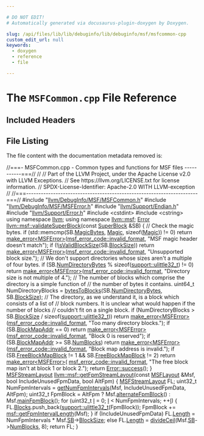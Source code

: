 ```yaml
---

# DO NOT EDIT!
# Automatically generated via docusaurus-plugin-doxygen by Doxygen.

slug: /api/files/lib/lib/debuginfo/lib/debuginfo/msf/msfcommon-cpp
custom_edit_url: null
keywords:
  - doxygen
  - reference
  - file

---
```





# The `MSFCommon.cpp` File Reference

<DoxygenPage pluginConfig={pluginConfig}>



## Included Headers

<IncludesList>
<IncludesListItem
  filePath="llvm/DebugInfo/MSF/MSFCommon.h"
  permalink="/docs/api/files/include/include/llvm/include/llvm/debuginfo/include/llvm/debuginfo/msf/msfcommon-h"
  isLocal="true" />
<IncludesListItem
  filePath="llvm/DebugInfo/MSF/MSFError.h"
  permalink="/docs/api/files/include/include/llvm/include/llvm/debuginfo/include/llvm/debuginfo/msf/msferror-h"
  isLocal="true" />
<IncludesListItem
  filePath="llvm/Support/Endian.h"
  permalink="/docs/api/files/include/include/llvm/include/llvm/support/endian-h"
  isLocal="true" />
<IncludesListItem
  filePath="llvm/Support/Error.h"
  permalink="/docs/api/files/include/include/llvm/include/llvm/support/error-h"
  isLocal="true" />
<IncludesListItem
  filePath="cstdint"
  permalink=""
  isLocal="false" />
<IncludesListItem
  filePath="cstring"
  permalink=""
  isLocal="false" />
</IncludesList>


## File Listing

The file content with the documentation metadata removed is:

<ProgramListing>

<Link id="l00001" /><CodeLine lineNumber="1"><Highlight kind="comment">//===- MSFCommon.cpp - Common types and functions for MSF files -----------===//</Highlight><Highlight kind="normal"></Highlight></CodeLine>
<Link id="l00002" /><CodeLine lineNumber="2"><Highlight kind="normal"></Highlight><Highlight kind="comment">//</Highlight><Highlight kind="normal"></Highlight></CodeLine>
<Link id="l00003" /><CodeLine lineNumber="3"><Highlight kind="normal"></Highlight><Highlight kind="comment">// Part of the LLVM Project, under the Apache License v2.0 with LLVM Exceptions.</Highlight><Highlight kind="normal"></Highlight></CodeLine>
<Link id="l00004" /><CodeLine lineNumber="4"><Highlight kind="normal"></Highlight><Highlight kind="comment">// See https://llvm.org/LICENSE.txt for license information.</Highlight><Highlight kind="normal"></Highlight></CodeLine>
<Link id="l00005" /><CodeLine lineNumber="5"><Highlight kind="normal"></Highlight><Highlight kind="comment">// SPDX-License-Identifier: Apache-2.0 WITH LLVM-exception</Highlight><Highlight kind="normal"></Highlight></CodeLine>
<Link id="l00006" /><CodeLine lineNumber="6"><Highlight kind="normal"></Highlight><Highlight kind="comment">//</Highlight><Highlight kind="normal"></Highlight></CodeLine>
<Link id="l00007" /><CodeLine lineNumber="7"><Highlight kind="normal"></Highlight><Highlight kind="comment">//===----------------------------------------------------------------------===//</Highlight><Highlight kind="normal"></Highlight></CodeLine>
<Link id="l00008" /><CodeLine lineNumber="8"><Highlight kind="normal"></Highlight></CodeLine>
<Link id="l00009" /><CodeLine lineNumber="9"><Highlight kind="normal"></Highlight><Highlight kind="preprocessor">#include &quot;<a href="/docs/api/files/include/include/llvm/include/llvm/debuginfo/include/llvm/debuginfo/msf/msfcommon-h">llvm/DebugInfo/MSF/MSFCommon.h</a>&quot;</Highlight><Highlight kind="normal"></Highlight></CodeLine>
<Link id="l00010" /><CodeLine lineNumber="10"><Highlight kind="normal"></Highlight><Highlight kind="preprocessor">#include &quot;<a href="/docs/api/files/include/include/llvm/include/llvm/debuginfo/include/llvm/debuginfo/msf/msferror-h">llvm/DebugInfo/MSF/MSFError.h</a>&quot;</Highlight><Highlight kind="normal"></Highlight></CodeLine>
<Link id="l00011" /><CodeLine lineNumber="11"><Highlight kind="normal"></Highlight><Highlight kind="preprocessor">#include &quot;<a href="/docs/api/files/include/include/llvm/include/llvm/support/endian-h">llvm/Support/Endian.h</a>&quot;</Highlight><Highlight kind="normal"></Highlight></CodeLine>
<Link id="l00012" /><CodeLine lineNumber="12"><Highlight kind="normal"></Highlight><Highlight kind="preprocessor">#include &quot;<a href="/docs/api/files/include/include/llvm/include/llvm/support/error-h">llvm/Support/Error.h</a>&quot;</Highlight><Highlight kind="normal"></Highlight></CodeLine>
<Link id="l00013" /><CodeLine lineNumber="13"><Highlight kind="normal"></Highlight><Highlight kind="preprocessor">#include &lt;cstdint&gt;</Highlight><Highlight kind="normal"></Highlight></CodeLine>
<Link id="l00014" /><CodeLine lineNumber="14"><Highlight kind="normal"></Highlight><Highlight kind="preprocessor">#include &lt;cstring&gt;</Highlight><Highlight kind="normal"></Highlight></CodeLine>
<Link id="l00015" /><CodeLine lineNumber="15"><Highlight kind="normal"></Highlight></CodeLine>
<Link id="l00016" /><CodeLine lineNumber="16"><Highlight kind="normal"></Highlight><Highlight kind="keyword">using namespace </Highlight><Highlight kind="normal"><a href="/docs/api/namespaces/llvm">llvm</a>;</Highlight></CodeLine>
<Link id="l00017" /><CodeLine lineNumber="17"><Highlight kind="normal"></Highlight><Highlight kind="keyword">using namespace </Highlight><Highlight kind="normal"><a href="/docs/api/namespaces/llvm/msf">llvm::msf</a>;</Highlight></CodeLine>
<Link id="l00018" /><CodeLine lineNumber="18"><Highlight kind="normal"></Highlight></CodeLine>
<Link id="l00019" /><CodeLine lineNumber="19" lineLink="/docs/api/namespaces/llvm/msf/#a06fa30876215b96491f3bb001755c3fa"><Highlight kind="normal"><a href="/docs/api/classes/llvm/error">Error</a> <a href="/docs/api/namespaces/llvm/msf/#a06fa30876215b96491f3bb001755c3fa">llvm::msf::validateSuperBlock</a>(</Highlight><Highlight kind="keyword">const</Highlight><Highlight kind="normal"> <a href="/docs/api/structs/llvm/msf/superblock">SuperBlock</a> &amp;SB) &#123;</Highlight></CodeLine>
<Link id="l00020" /><CodeLine lineNumber="20"><Highlight kind="normal">  </Highlight><Highlight kind="comment">// Check the magic bytes.</Highlight><Highlight kind="normal"></Highlight></CodeLine>
<Link id="l00021" /><CodeLine lineNumber="21"><Highlight kind="normal">  </Highlight><Highlight kind="keywordflow">if</Highlight><Highlight kind="normal"> (std::memcmp(SB.<a href="/docs/api/structs/llvm/msf/superblock/#a6791908bd8cd2e51e4449fe74af55a86">MagicBytes</a>, <a href="/docs/api/namespaces/llvm/msf/#afa98ccc224894a8f32ec9ed84776e709">Magic</a>, </Highlight><Highlight kind="keyword">sizeof</Highlight><Highlight kind="normal">(<a href="/docs/api/namespaces/llvm/msf/#afa98ccc224894a8f32ec9ed84776e709">Magic</a>)) != 0)</Highlight></CodeLine>
<Link id="l00022" /><CodeLine lineNumber="22"><Highlight kind="normal">    </Highlight><Highlight kind="keywordflow">return</Highlight><Highlight kind="normal"> <a href="/docs/api/namespaces/llvm/#a9999bd897fc8a1648bd69b36fee2d357">make&#95;error&lt;MSFError&gt;</a>(<a href="/docs/api/namespaces/llvm/msf/#a6dd094d4d36a053567100db04e6f873fa8e40c21d17487b141e798359ee241411">msf&#95;error&#95;code::invalid&#95;format</a>,</Highlight></CodeLine>
<Link id="l00023" /><CodeLine lineNumber="23"><Highlight kind="normal">                                </Highlight><Highlight kind="stringliteral">&quot;MSF magic header doesn&#39;t match&quot;</Highlight><Highlight kind="normal">);</Highlight></CodeLine>
<Link id="l00024" /><CodeLine lineNumber="24"><Highlight kind="normal"></Highlight></CodeLine>
<Link id="l00025" /><CodeLine lineNumber="25"><Highlight kind="normal">  </Highlight><Highlight kind="keywordflow">if</Highlight><Highlight kind="normal"> (!<a href="/docs/api/namespaces/llvm/msf/#a44e810a6a219aa5149a2830a83068175">isValidBlockSize</a>(SB.<a href="/docs/api/structs/llvm/msf/superblock/#a4792a3763eaca59db556d1c9305741cd">BlockSize</a>))</Highlight></CodeLine>
<Link id="l00026" /><CodeLine lineNumber="26"><Highlight kind="normal">    </Highlight><Highlight kind="keywordflow">return</Highlight><Highlight kind="normal"> <a href="/docs/api/namespaces/llvm/#a9999bd897fc8a1648bd69b36fee2d357">make&#95;error&lt;MSFError&gt;</a>(<a href="/docs/api/namespaces/llvm/msf/#a6dd094d4d36a053567100db04e6f873fa8e40c21d17487b141e798359ee241411">msf&#95;error&#95;code::invalid&#95;format</a>,</Highlight></CodeLine>
<Link id="l00027" /><CodeLine lineNumber="27"><Highlight kind="normal">                                </Highlight><Highlight kind="stringliteral">&quot;Unsupported block size.&quot;</Highlight><Highlight kind="normal">);</Highlight></CodeLine>
<Link id="l00028" /><CodeLine lineNumber="28"><Highlight kind="normal"></Highlight></CodeLine>
<Link id="l00029" /><CodeLine lineNumber="29"><Highlight kind="normal">  </Highlight><Highlight kind="comment">// We don&#39;t support directories whose sizes aren&#39;t a multiple of four bytes.</Highlight><Highlight kind="normal"></Highlight></CodeLine>
<Link id="l00030" /><CodeLine lineNumber="30"><Highlight kind="normal">  </Highlight><Highlight kind="keywordflow">if</Highlight><Highlight kind="normal"> (SB.<a href="/docs/api/structs/llvm/msf/superblock/#a97837d9ad6f03bda18f25c7079cdb1f5">NumDirectoryBytes</a> % </Highlight><Highlight kind="keyword">sizeof</Highlight><Highlight kind="normal">(<a href="/docs/api/namespaces/llvm/support/#a206b37274fa3e908017da357d12724d1">support::ulittle32&#95;t</a>) != 0)</Highlight></CodeLine>
<Link id="l00031" /><CodeLine lineNumber="31"><Highlight kind="normal">    </Highlight><Highlight kind="keywordflow">return</Highlight><Highlight kind="normal"> <a href="/docs/api/namespaces/llvm/#a9999bd897fc8a1648bd69b36fee2d357">make&#95;error&lt;MSFError&gt;</a>(<a href="/docs/api/namespaces/llvm/msf/#a6dd094d4d36a053567100db04e6f873fa8e40c21d17487b141e798359ee241411">msf&#95;error&#95;code::invalid&#95;format</a>,</Highlight></CodeLine>
<Link id="l00032" /><CodeLine lineNumber="32"><Highlight kind="normal">                                </Highlight><Highlight kind="stringliteral">&quot;Directory size is not multiple of 4.&quot;</Highlight><Highlight kind="normal">);</Highlight></CodeLine>
<Link id="l00033" /><CodeLine lineNumber="33"><Highlight kind="normal"></Highlight></CodeLine>
<Link id="l00034" /><CodeLine lineNumber="34"><Highlight kind="normal">  </Highlight><Highlight kind="comment">// The number of blocks which comprise the directory is a simple function of</Highlight><Highlight kind="normal"></Highlight></CodeLine>
<Link id="l00035" /><CodeLine lineNumber="35"><Highlight kind="normal">  </Highlight><Highlight kind="comment">// the number of bytes it contains.</Highlight><Highlight kind="normal"></Highlight></CodeLine>
<Link id="l00036" /><CodeLine lineNumber="36"><Highlight kind="normal">  uint64&#95;t NumDirectoryBlocks =</Highlight></CodeLine>
<Link id="l00037" /><CodeLine lineNumber="37"><Highlight kind="normal">      <a href="/docs/api/namespaces/llvm/msf/#abe111677aa4b3df2bb68f54d4351a72d">bytesToBlocks</a>(SB.<a href="/docs/api/structs/llvm/msf/superblock/#a97837d9ad6f03bda18f25c7079cdb1f5">NumDirectoryBytes</a>, SB.<a href="/docs/api/structs/llvm/msf/superblock/#a4792a3763eaca59db556d1c9305741cd">BlockSize</a>);</Highlight></CodeLine>
<Link id="l00038" /><CodeLine lineNumber="38"><Highlight kind="normal"></Highlight></CodeLine>
<Link id="l00039" /><CodeLine lineNumber="39"><Highlight kind="normal">  </Highlight><Highlight kind="comment">// The directory, as we understand it, is a block which consists of a list of</Highlight><Highlight kind="normal"></Highlight></CodeLine>
<Link id="l00040" /><CodeLine lineNumber="40"><Highlight kind="normal">  </Highlight><Highlight kind="comment">// block numbers.  It is unclear what would happen if the number of blocks</Highlight><Highlight kind="normal"></Highlight></CodeLine>
<Link id="l00041" /><CodeLine lineNumber="41"><Highlight kind="normal">  </Highlight><Highlight kind="comment">// couldn&#39;t fit on a single block.</Highlight><Highlight kind="normal"></Highlight></CodeLine>
<Link id="l00042" /><CodeLine lineNumber="42"><Highlight kind="normal">  </Highlight><Highlight kind="keywordflow">if</Highlight><Highlight kind="normal"> (NumDirectoryBlocks &gt; SB.<a href="/docs/api/structs/llvm/msf/superblock/#a4792a3763eaca59db556d1c9305741cd">BlockSize</a> / </Highlight><Highlight kind="keyword">sizeof</Highlight><Highlight kind="normal">(<a href="/docs/api/namespaces/llvm/support/#a206b37274fa3e908017da357d12724d1">support::ulittle32&#95;t</a>))</Highlight></CodeLine>
<Link id="l00043" /><CodeLine lineNumber="43"><Highlight kind="normal">    </Highlight><Highlight kind="keywordflow">return</Highlight><Highlight kind="normal"> <a href="/docs/api/namespaces/llvm/#a9999bd897fc8a1648bd69b36fee2d357">make&#95;error&lt;MSFError&gt;</a>(<a href="/docs/api/namespaces/llvm/msf/#a6dd094d4d36a053567100db04e6f873fa8e40c21d17487b141e798359ee241411">msf&#95;error&#95;code::invalid&#95;format</a>,</Highlight></CodeLine>
<Link id="l00044" /><CodeLine lineNumber="44"><Highlight kind="normal">                                </Highlight><Highlight kind="stringliteral">&quot;Too many directory blocks.&quot;</Highlight><Highlight kind="normal">);</Highlight></CodeLine>
<Link id="l00045" /><CodeLine lineNumber="45"><Highlight kind="normal"></Highlight></CodeLine>
<Link id="l00046" /><CodeLine lineNumber="46"><Highlight kind="normal">  </Highlight><Highlight kind="keywordflow">if</Highlight><Highlight kind="normal"> (SB.<a href="/docs/api/structs/llvm/msf/superblock/#ab34f9d84245709af8ed19817a18c59ce">BlockMapAddr</a> == 0)</Highlight></CodeLine>
<Link id="l00047" /><CodeLine lineNumber="47"><Highlight kind="normal">    </Highlight><Highlight kind="keywordflow">return</Highlight><Highlight kind="normal"> <a href="/docs/api/namespaces/llvm/#a9999bd897fc8a1648bd69b36fee2d357">make&#95;error&lt;MSFError&gt;</a>(<a href="/docs/api/namespaces/llvm/msf/#a6dd094d4d36a053567100db04e6f873fa8e40c21d17487b141e798359ee241411">msf&#95;error&#95;code::invalid&#95;format</a>,</Highlight></CodeLine>
<Link id="l00048" /><CodeLine lineNumber="48"><Highlight kind="normal">                                </Highlight><Highlight kind="stringliteral">&quot;Block 0 is reserved&quot;</Highlight><Highlight kind="normal">);</Highlight></CodeLine>
<Link id="l00049" /><CodeLine lineNumber="49"><Highlight kind="normal"></Highlight></CodeLine>
<Link id="l00050" /><CodeLine lineNumber="50"><Highlight kind="normal">  </Highlight><Highlight kind="keywordflow">if</Highlight><Highlight kind="normal"> (SB.<a href="/docs/api/structs/llvm/msf/superblock/#ab34f9d84245709af8ed19817a18c59ce">BlockMapAddr</a> &gt;= SB.<a href="/docs/api/structs/llvm/msf/superblock/#a1426565e730f0681edc1bfec6d59c5d5">NumBlocks</a>)</Highlight></CodeLine>
<Link id="l00051" /><CodeLine lineNumber="51"><Highlight kind="normal">    </Highlight><Highlight kind="keywordflow">return</Highlight><Highlight kind="normal"> <a href="/docs/api/namespaces/llvm/#a9999bd897fc8a1648bd69b36fee2d357">make&#95;error&lt;MSFError&gt;</a>(<a href="/docs/api/namespaces/llvm/msf/#a6dd094d4d36a053567100db04e6f873fa8e40c21d17487b141e798359ee241411">msf&#95;error&#95;code::invalid&#95;format</a>,</Highlight></CodeLine>
<Link id="l00052" /><CodeLine lineNumber="52"><Highlight kind="normal">                                </Highlight><Highlight kind="stringliteral">&quot;Block map address is invalid.&quot;</Highlight><Highlight kind="normal">);</Highlight></CodeLine>
<Link id="l00053" /><CodeLine lineNumber="53"><Highlight kind="normal"></Highlight></CodeLine>
<Link id="l00054" /><CodeLine lineNumber="54"><Highlight kind="normal">  </Highlight><Highlight kind="keywordflow">if</Highlight><Highlight kind="normal"> (SB.<a href="/docs/api/structs/llvm/msf/superblock/#afeef5352d9e16638b909465adff58aff">FreeBlockMapBlock</a> != 1 &amp;&amp; SB.<a href="/docs/api/structs/llvm/msf/superblock/#afeef5352d9e16638b909465adff58aff">FreeBlockMapBlock</a> != 2)</Highlight></CodeLine>
<Link id="l00055" /><CodeLine lineNumber="55"><Highlight kind="normal">    </Highlight><Highlight kind="keywordflow">return</Highlight><Highlight kind="normal"> <a href="/docs/api/namespaces/llvm/#a9999bd897fc8a1648bd69b36fee2d357">make&#95;error&lt;MSFError&gt;</a>(</Highlight></CodeLine>
<Link id="l00056" /><CodeLine lineNumber="56"><Highlight kind="normal">        <a href="/docs/api/namespaces/llvm/msf/#a6dd094d4d36a053567100db04e6f873fa8e40c21d17487b141e798359ee241411">msf&#95;error&#95;code::invalid&#95;format</a>,</Highlight></CodeLine>
<Link id="l00057" /><CodeLine lineNumber="57"><Highlight kind="normal">        </Highlight><Highlight kind="stringliteral">&quot;The free block map isn&#39;t at block 1 or block 2.&quot;</Highlight><Highlight kind="normal">);</Highlight></CodeLine>
<Link id="l00058" /><CodeLine lineNumber="58"><Highlight kind="normal"></Highlight></CodeLine>
<Link id="l00059" /><CodeLine lineNumber="59"><Highlight kind="normal">  </Highlight><Highlight kind="keywordflow">return</Highlight><Highlight kind="normal"> <a href="/docs/api/classes/llvm/error/#a4dfd0813c3d0e0a30439b5a3e9196b59">Error::success</a>();</Highlight></CodeLine>
<Link id="l00060" /><CodeLine lineNumber="60"><Highlight kind="normal">&#125;</Highlight></CodeLine>
<Link id="l00061" /><CodeLine lineNumber="61"><Highlight kind="normal"></Highlight></CodeLine>
<Link id="l00062" /><CodeLine lineNumber="62" lineLink="/docs/api/namespaces/llvm/msf/#a71744b158ac455bfc08863560e6f99a0"><Highlight kind="normal"><a href="/docs/api/classes/llvm/msf/msfstreamlayout">MSFStreamLayout</a> <a href="/docs/api/namespaces/llvm/msf/#a71744b158ac455bfc08863560e6f99a0">llvm::msf::getFpmStreamLayout</a>(</Highlight><Highlight kind="keyword">const</Highlight><Highlight kind="normal"> <a href="/docs/api/structs/llvm/msf/msflayout">MSFLayout</a> &amp;Msf,</Highlight></CodeLine>
<Link id="l00063" /><CodeLine lineNumber="63"><Highlight kind="normal">                                              </Highlight><Highlight kind="keywordtype">bool</Highlight><Highlight kind="normal"> IncludeUnusedFpmData,</Highlight></CodeLine>
<Link id="l00064" /><CodeLine lineNumber="64"><Highlight kind="normal">                                              </Highlight><Highlight kind="keywordtype">bool</Highlight><Highlight kind="normal"> AltFpm) &#123;</Highlight></CodeLine>
<Link id="l00065" /><CodeLine lineNumber="65"><Highlight kind="normal">  <a href="/docs/api/classes/llvm/msf/msfstreamlayout">MSFStreamLayout</a> FL;</Highlight></CodeLine>
<Link id="l00066" /><CodeLine lineNumber="66"><Highlight kind="normal">  uint32&#95;t NumFpmIntervals =</Highlight></CodeLine>
<Link id="l00067" /><CodeLine lineNumber="67"><Highlight kind="normal">      <a href="/docs/api/namespaces/llvm/msf/#acb5e8cdebbda70dcd40a3c12c97ad649">getNumFpmIntervals</a>(Msf, IncludeUnusedFpmData, AltFpm);</Highlight></CodeLine>
<Link id="l00068" /><CodeLine lineNumber="68"><Highlight kind="normal"></Highlight></CodeLine>
<Link id="l00069" /><CodeLine lineNumber="69"><Highlight kind="normal">  uint32&#95;t FpmBlock = AltFpm ? Msf.<a href="/docs/api/structs/llvm/msf/msflayout/#a641cca1c2e0521414ed100da8de5d616">alternateFpmBlock</a>() : Msf.<a href="/docs/api/structs/llvm/msf/msflayout/#ad7da06a4805409a96c420f7b51bd9f73">mainFpmBlock</a>();</Highlight></CodeLine>
<Link id="l00070" /><CodeLine lineNumber="70"><Highlight kind="normal"></Highlight></CodeLine>
<Link id="l00071" /><CodeLine lineNumber="71"><Highlight kind="normal">  </Highlight><Highlight kind="keywordflow">for</Highlight><Highlight kind="normal"> (uint32&#95;t <a href="/docs/api/files/lib/lib/support/md5-cpp/#ac0eafdc9ee161b71e7af98af736952fd">I</a> = 0; <a href="/docs/api/files/lib/lib/support/md5-cpp/#ac0eafdc9ee161b71e7af98af736952fd">I</a> &lt; NumFpmIntervals; ++<a href="/docs/api/files/lib/lib/support/md5-cpp/#ac0eafdc9ee161b71e7af98af736952fd">I</a>) &#123;</Highlight></CodeLine>
<Link id="l00072" /><CodeLine lineNumber="72"><Highlight kind="normal">    FL.<a href="/docs/api/classes/llvm/msf/msfstreamlayout/#a8ff01bfb0db5e159e59ecb411d020342">Blocks</a>.push&#95;back(<a href="/docs/api/namespaces/llvm/support/#a206b37274fa3e908017da357d12724d1">support::ulittle32&#95;t</a>(FpmBlock));</Highlight></CodeLine>
<Link id="l00073" /><CodeLine lineNumber="73"><Highlight kind="normal">    FpmBlock += <a href="/docs/api/namespaces/llvm/msf/#a2439a5ce7a497954c715a10c84d3cbbd">msf::getFpmIntervalLength</a>(Msf);</Highlight></CodeLine>
<Link id="l00074" /><CodeLine lineNumber="74"><Highlight kind="normal">  &#125;</Highlight></CodeLine>
<Link id="l00075" /><CodeLine lineNumber="75"><Highlight kind="normal"></Highlight></CodeLine>
<Link id="l00076" /><CodeLine lineNumber="76"><Highlight kind="normal">  </Highlight><Highlight kind="keywordflow">if</Highlight><Highlight kind="normal"> (IncludeUnusedFpmData)</Highlight></CodeLine>
<Link id="l00077" /><CodeLine lineNumber="77"><Highlight kind="normal">    FL.<a href="/docs/api/classes/llvm/msf/msfstreamlayout/#a84f5daa710f9284284e3137fe3d93280">Length</a> = NumFpmIntervals &#42; Msf.<a href="/docs/api/structs/llvm/msf/msflayout/#ae81e213efb629de31c7e833c0f1c7e0d">SB</a>-&gt;<a href="/docs/api/structs/llvm/msf/superblock/#a4792a3763eaca59db556d1c9305741cd">BlockSize</a>;</Highlight></CodeLine>
<Link id="l00078" /><CodeLine lineNumber="78"><Highlight kind="normal">  </Highlight><Highlight kind="keywordflow">else</Highlight><Highlight kind="normal"></Highlight></CodeLine>
<Link id="l00079" /><CodeLine lineNumber="79"><Highlight kind="normal">    FL.<a href="/docs/api/classes/llvm/msf/msfstreamlayout/#a84f5daa710f9284284e3137fe3d93280">Length</a> = <a href="/docs/api/namespaces/llvm/#a9dda4472ee0b7ea92ab49eedf6e13d50">divideCeil</a>(Msf.<a href="/docs/api/structs/llvm/msf/msflayout/#ae81e213efb629de31c7e833c0f1c7e0d">SB</a>-&gt;<a href="/docs/api/structs/llvm/msf/superblock/#a1426565e730f0681edc1bfec6d59c5d5">NumBlocks</a>, 8);</Highlight></CodeLine>
<Link id="l00080" /><CodeLine lineNumber="80"><Highlight kind="normal"></Highlight></CodeLine>
<Link id="l00081" /><CodeLine lineNumber="81"><Highlight kind="normal">  </Highlight><Highlight kind="keywordflow">return</Highlight><Highlight kind="normal"> FL;</Highlight></CodeLine>
<Link id="l00082" /><CodeLine lineNumber="82"><Highlight kind="normal">&#125;</Highlight></CodeLine>

</ProgramListing>


</DoxygenPage>
